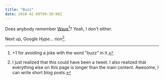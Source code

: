 ```yaml
---
title: "Buzz"
date: 2010-02-09T09:30:00Z
---
```


Does anybody remember [Wave][1][^1]? Yeah, I don't either.

Next up, Google _Hype_... rion[^2].

[^1]: +1 for avoiding a joke with the word "buzz" in it.
[^2]: I just realized that this could have been a tweet. I also realized that everything else on this page is longer than the main content. Awesome, I can write short blog posts.

[1]: http://wave.google.com/
